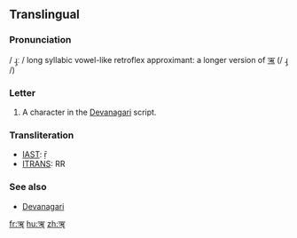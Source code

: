 {{Devanagari character info|hex=960|name=DEVANAGARI LETTER VOCALIC RR}}
==Translingual==

===Pronunciation===
/ ɻ̩ː / long syllabic vowel-like retroflex approximant: a longer version of [[ऋ]] (/ ɻ̩ /)

===Letter===
{{mul-deva|ṝ}}

# A character in the [[Devanagari]] script.

===Transliteration===
{{rfc-header|Transliteration}}
*[[w:IAST|IAST]]: ṝ
*[[w:ITRANS|ITRANS]]: RR

===See also===
*[[w:Devanagari|Devanagari]]


[[fr:ॠ]]
[[hu:ॠ]]
[[zh:ॠ]]